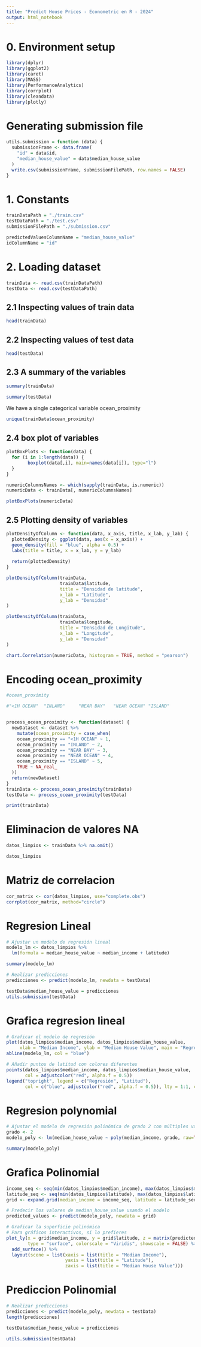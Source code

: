 ```yaml
---
title: "Predict House Prices - Econometric en R - 2024"
output: html_notebook
---
```


# 0. Environment setup

```r
library(dplyr)
library(ggplot2)
library(caret)
library(MASS)
library(PerformanceAnalytics)
library(corrplot)
library(cleandata)
library(plotly)
```


# Generating submission file

```r
utils.submission = function (data) {
  submissionFrame <- data.frame(
    "id" = data$id,
    "median_house_value" = data$median_house_value
  )
  write.csv(submissionFrame, submissionFilePath, row.names = FALSE)
}
```

# 1. Constants


```r
trainDataPath = "./train.csv"
testDataPath = "./test.csv"
submissionFilePath = "./submission.csv"

predictedValuesColumnName = "median_house_value"
idColumnName = "id"

```


# 2. Loading dataset

```r
trainData <- read.csv(trainDataPath)
testData <- read.csv(testDataPath)

```

## 2.1 Inspecting values of train data
```r
head(trainData)
```

## 2.2 Inspecting values of test data

```r
head(testData)
```


## 2.3 A summary of the variables

```r
summary(trainData)
```
```r
summary(testData)
```


We have a single categorical variable ocean_proximity

```r
unique(trainData$ocean_proximity)
```

## 2.4 box plot of variables

```r
plotBoxPlots <- function(data) {
  for (i in 1:length(data)) {
        boxplot(data[,i], main=names(data[i]), type="l")
  }
}
```


```r
numericColumnsNames <- which(sapply(trainData, is.numeric))
numericData <- trainData[, numericColumnsNames]
```


```r
plotBoxPlots(numericData)
```
## 2.5 Plotting density of variables


```r
plotDensityOfColumn <- function(data, x_axis, title, x_lab, y_lab) {
  plottedDensity <- ggplot(data, aes(x = x_axis)) + 
  geom_density(fill = "blue", alpha = 0.5) +
  labs(title = title, x = x_lab, y = y_lab)
  
  return(plottedDensity)
}
```

```r
plotDensityOfColumn(trainData,
                    trainData$latitude,
                    title = "Densidad de latitude",
                    x_lab = "Latitude",
                    y_lab = "Densidad"
)
```

```r
plotDensityOfColumn(trainData,
                    trainData$longitude,
                    title = "Densidad de Longitude",
                    x_lab = "Longitude",
                    y_lab = "Densidad"
)
```



```r
chart.Correlation(numericData, histogram = TRUE, method = "pearson")
```
# Encoding ocean_proximity

```r

#ocean_proximity

#"<1H OCEAN"  "INLAND"     "NEAR BAY"   "NEAR OCEAN" "ISLAND"  


process_ocean_proximity <- function(dataset) {
  newDataset <- dataset %>%
    mutate(ocean_proximity = case_when(
    ocean_proximity == "<1H OCEAN" ~ 1,
    ocean_proximity == "INLAND" ~ 2,
    ocean_proximity == "NEAR BAY" ~ 3,
    ocean_proximity == "NEAR OCEAN" ~ 4,
    ocean_proximity == "ISLAND" ~ 5,
    TRUE ~ NA_real_
  ))
  return(newDataset)
}
trainData <- process_ocean_proximity(trainData)
testData <- process_ocean_proximity(testData)

print(trainData)

```

# Eliminacion de valores NA

```r

datos_limpios <- trainData %>% na.omit()

datos_limpios

```

# Matriz de correlacion
```r
cor_matrix <- cor(datos_limpios, use="complete.obs")
corrplot(cor_matrix, method="circle")
```
# Regresion Lineal
```r

# Ajustar un modelo de regresión lineal
modelo_lm <- datos_limpios %>%
  lm(formula = median_house_value ~ median_income + latitude)

summary(modelo_lm)

```

```r
# Realizar predicciones
predicciones <- predict(modelo_lm, newdata = testData)
```

```r
testData$median_house_value = predicciones
utils.submission(testData)
```

# Grafica regresion lineal
```r
# Graficar el modelo de regresión
plot(datos_limpios$median_income, datos_limpios$median_house_value, 
     xlab = "Median Income", ylab = "Median House Value", main = "Regression Model")
abline(modelo_lm, col = "blue")

# Añadir puntos de latitud con colores diferentes
points(datos_limpios$median_income, datos_limpios$median_house_value, 
       col = adjustcolor("red", alpha.f = 0.5))
legend("topright", legend = c("Regresión", "Latitud"),
       col = c("blue", adjustcolor("red", alpha.f = 0.5)), lty = 1:1, cex = 0.8)

```


# Regresion polynomial
```r
# Ajustar el modelo de regresión polinómica de grado 2 con múltiples variables independientes
grado <- 2
modelo_poly <- lm(median_house_value ~ poly(median_income, grado, raw=TRUE) + poly(latitude, grado, raw=TRUE), data = datos_limpios)

summary(modelo_poly)

```
# Grafica Polinomial
```r

income_seq <- seq(min(datos_limpios$median_income), max(datos_limpios$median_income), length.out = 20)
latitude_seq <- seq(min(datos_limpios$latitude), max(datos_limpios$latitude), length.out = 20)
grid <- expand.grid(median_income = income_seq, latitude = latitude_seq)

# Predecir los valores de median_house_value usando el modelo
predicted_values <- predict(modelo_poly, newdata = grid)

# Graficar la superficie polinómica
# Para gráficos interactivos, si lo prefieres
plot_ly(x = grid$median_income, y = grid$latitude, z = matrix(predicted_values, nrow = length(income_seq)),
        type = "surface", colorscale = "Viridis", showscale = FALSE) %>%
  add_surface() %>%
  layout(scene = list(xaxis = list(title = "Median Income"),
                      yaxis = list(title = "Latitude"),
                      zaxis = list(title = "Median House Value")))
```



# Prediccion Polinomial
```r
# Realizar predicciones
predicciones <- predict(modelo_poly, newdata = testData)
length(predicciones)
```
```r
testData$median_house_value = predicciones
```



```r
utils.submission(testData)
```


